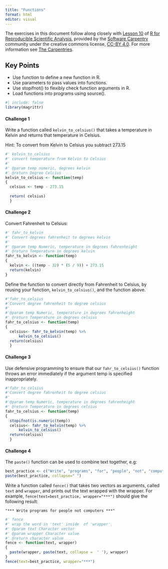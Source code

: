 ```yaml
---
title: "Functions"
format: html
editor: visual
---
```


The exercises in this document follow along closely with [Lesson 10](https://swcarpentry.github.io/r-novice-gapminder/10-functions.html) of [R for Reproducible Scientific Analysis](https://swcarpentry.github.io/r-novice-gapminder/), provided by the [Software Carpentry](https://software-carpentry.org/) community under the creative commons license, [CC-BY 4.0](https://creativecommons.org/licenses/by/4.0/). For more information see [The Carpentries](https://carpentries.org/).

::: callout-tip
## Key Points

-   Use function to define a new function in R.
-   Use parameters to pass values into functions.
-   Use stopifnot() to flexibly check function arguments in R.
-   Load functions into programs using source().
:::

```r
#| include: false
library(magrittr)
```

#### Challenge 1

Write a function called `kelvin_to_celsius()` that takes a temperature in Kelvin and returns that temperature in Celsius.

Hint: To convert from Kelvin to Celsius you subtract 273.15

<!-- Challenge 1 answer begin -->

```r
#' kelvin_to_celsius
#' convert temperature from Kelvin to Celsius 
#' 
#' @param temp numeric, degrees kelvin
#' @return Degree Celcius
kelvin_to_celsius <- function(temp)
{ 
  celsius <- temp - 273.15
  
  return( celsius)
  }

```

<!-- Challenge 1 answer end -->

#### Challenge 2

Convert Fahrenheit to Celsius:

```r
#' fahr_to_kelvin
#' Convert degrees fahrenheit to degrees kelvin
#' 
#' @param temp Numeric, temperature in degrees fahrenheight
#' @return Temperature in degrees kelvin
fahr_to_kelvin <- function(temp)
{
  kelvin <- ((temp - 32) * (5 / 9)) + 273.15
  return(kelvin)
}
```

Define the function to convert directly from Fahrenheit to Celsius, by reusing your function, `kelvin_to_celsius()`, and the function above.

<!-- Challenge 2 answer begin -->

```r
#'fahr_to_celsius
#'Convert degree fahrenheit to degree celsius 
#'
#'@param temp Numeric, temperature in degrees fahrenheight
#' @return Temperature in degrees celsius
fahr_to_celsius <- function(temp)
{
  celsius<- fahr_to_kelvin(temp) %>%
      kelvin_to_celsius()
  return(celsius)
  }
```

<!-- Challenge 2 answer end -->

#### Challenge 3

Use defensive programming to ensure that our `fahr_to_celsius()` function throws an error immediately if the argument temp is specified inappropriately.

<!-- Challenge 3 answer begin -->

```r
#'fahr_to_celsius
#'Convert degree fahrenheit to degree celsius 
#'
#'@param temp Numeric, temperature in degrees fahrenheight
#' @return Temperature in degrees celsius
fahr_to_celsius <- function(temp)
{
  stopifnot(is.numeric(temp))
  celsius<- fahr_to_kelvin(temp) %>%
      kelvin_to_celsius()
  return(celsius)
  }
```

<!-- Challenge 3 answer end -->

#### Challenge 4

The `paste()` function can be used to combine text together, e.g:

```r
best_practice <- c("Write", "programs", "for", "people", "not", "computers")
paste(best_practice, collapse=" ")
```

Write a function called `fence()` that takes two vectors as arguments, called `text` and `wrapper`, and prints out the text wrapped with the wrapper. For example, `fence(text=best_practice, wrapper="***")` should give the following result:

```         
"*** Write programs for people not computers ***"
```

<!-- Challenge 4 answer begin -->

```r
#' fence
#' wrap the word in 'text' inside  of 'wrapper'.
#' @param text Character vector
#' @param wrapper Character value
#' @return character value
fence <- function(text, wrapper)
{
  paste(wrapper, paste(text, collapse =  ' '), wrapper)
}
fence(text=best_practice, wrapper="***")
```

<!-- Challenge 4 answer end -->
